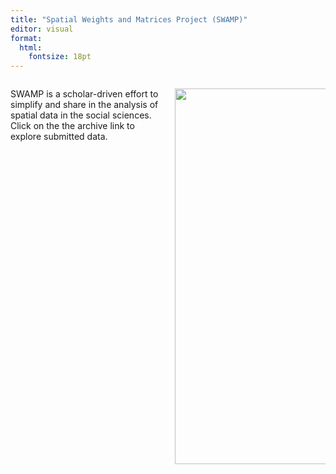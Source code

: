 ```yaml
---
title: "Spatial Weights and Matrices Project (SWAMP)"
editor: visual
format:
  html:
    fontsize: 18pt
---
```


::: columns
::: {.column width="50%"}
SWAMP is a scholar-driven effort to simplify and share in the analysis of spatial data in the social sciences. Click on the the archive link to explore submitted data.
:::

::: {.column width="50%"}
![](SWAMP%20background.jpg){fig-align="right" width="601"}
:::
:::
